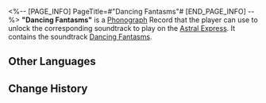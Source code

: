 <%-- [PAGE_INFO]
PageTitle=#"Dancing Fantasms"#
[END_PAGE_INFO] --%>
{{Item Infobox
|id          = 210228
|image       = Item Dancing Fantasms.png{{subst:void|<!--$UPLOAD:<<SpriteOutput/ItemFigures/210001.png>-<Item Dancing Fantasms.png>-<Item Icons>>-->}}
|type        = Disk
|invCategory = Valuables
|rarity      = 3
|effect      = 
|description = A record that can be played on the Express' phonograph. It might be a chance acquisition or a gift from someone else. All sorts of memories surge up when the music plays &mdash; the smiles, encounters, touches, and the excitement of battle. Maybe that is why people still collect records even as society rapidly advances.<br />The current record contains the track, "Dancing Fantasms."
}}
{{Description|''I shall strike a melody, to which the troupe of phantoms shall dance.''}}
'''"Dancing Fantasms"''' is a [[Phonograph]] Record that the player can use to unlock the corresponding soundtrack to play on the [[Astral Express]]. It contains the soundtrack [[Dancing Fantasms]].

==Other Languages==
{{Other Languages
|en   = "Dancing Fantasms"
|zhs  = 《百鬼率舞》
|zht  = 《百鬼率舞》
|ja   = 『百鬼乱舞』
|ko   = ≪춤추는 귀신들≫
|es   = Fantasmas danzantes
|fr   = «&nbsp;Dancing Fantasms&nbsp;»
|ru   = Dancing Fantasms
|th   = Dancing Fantasms
|vi   = "Vũ Điệu Của Quỷ"
|de   = „Tanzende Fantasmen“
|id   = "Dancing Fantasms"
|pt   = "Dancing Fantasms"
}}

==Change History==
{{Change History|1.5}}